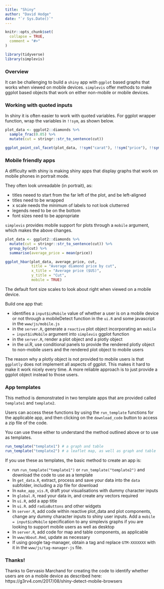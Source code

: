 ```yaml
---
title: "Shiny"
author: "David Hodge"
date: "`r Sys.Date()`"
---
```


```r
knitr::opts_chunk$set(
  collapse = TRUE,
  comment = "#>"
)
```

```r
library(tidyverse)
library(simplevis)
```

### Overview

It can be challenging to build a `shiny` app with `ggplot` based graphs that works when viewed on mobile devices. `simplevis` offer methods to make ggplot based objects that work on either non-mobile or mobile devices.

### Working with quoted inputs

In shiny it is often easier to work with quoted variables. For ggplot wrapper function, wrap the variables in `!!sym`, as shown below. 

```r
plot_data <- ggplot2::diamonds %>%
  sample_frac(0.05) %>%
  mutate(cut = stringr::str_to_sentence(cut))

ggplot_point_col_facet(plot_data, !!sym("carat"), !!sym("price"), !!sym("color"), !!sym("cut"))
```

### Mobile friendly apps

A difficulty with shiny is making shiny apps that display graphs that work on mobile phones in portrait mode.

They often look unreadable (in portrait), as:

* titles neeed to start from the far left of the plot, and be left-aligned
* titles need to be wrapped
* x scale needs the minimum of labels to not look clutterred
* legends need to be on the bottom
* font sizes need to be appropriate

`simplevis` provides mobile support for  plots through a `mobile` argument, which makes the above changes. 

```r
plot_data <- ggplot2::diamonds %>%
  mutate(cut = stringr::str_to_sentence(cut)) %>%
  group_by(cut) %>%
  summarise(average_price = mean(price)) 

ggplot_hbar(plot_data, average_price, cut,
            title = "Average diamond price by cut",
            x_title = "Average price ($US)",
            y_title = "Cut", 
            mobile = TRUE)
```

The default font size scales to look about right when viewed on a mobile device.

Build one app that:

* identifies a `input$isMobile` value of whether a user is on a mobile device or not through a mobileDetect function in the `ui.R` and some javascript in the `www/js/mobile.js`
* in the `server.R`, generate a `reactive` plot object incorporating an `mobile = input$isMobile` argument into `simplevis` ggplot function
* in the `server.R`, render a plot object and a plotly object
* in the ui.R, use conditional panels to provide the rendered plotly object to non-mobile users and the rendered plot object to mobile users

The reason why a plotly object is not provided to mobile users is that `ggplotly` does not implement all aspects of ggplot. This makes it hard to make it work nicely every time. A more reliable approach is to just provide a ggplot object instead to those users.

### App templates

This method is demonstrated in two template apps that are provided called `template1` and `template2`. 

Users can access these functions by using the `run_template` functions for the applicable app, and then clicking on the `download_code` button to access a zip file of the code. 

You can use these either to understand the method outlined above or to use as templates.

```r
run_template("template1") # a graph and table
run_template("template2") # a leaflet map, as well as graph and table
```

If you use these as templates, the basic method to create an app is:

* run `run_template("template1")` or  `run_template("template2")` and download the code to use as a template
* In `get_data.R`, extract, process and save your data into the `data` subfolder, including a zip file for download
* In `make_app_vis.R`, draft your visualisations with dummy character inputs
* In `global.R`, read your data in, and create any vectors required
* In `ui.R`, add a app title
* In `ui.R`. add `radioButtons` and other widgets
* In `server.R`, add code within reactive plot_data and plot components, change any dummy character inputs to shiny user inputs. Add a `mobile = input$isMobile` specification to any simplevis graphs if you are looking to support mobile users as well as desktop
* In `server.R`, add code for map and table components, as applicable
* In `www/About.Rmd`, update as necessary
* If using google tag-manager, obtain a tag and replace `GTM-XXXXXXX` with it in the `www/js/tag-manager-js` file. 

### Thanks!

Thanks to Gervasio Marchand for creating the code to identify whether users are on a mobile device as described here:
https://g3rv4.com/2017/08/shiny-detect-mobile-browsers